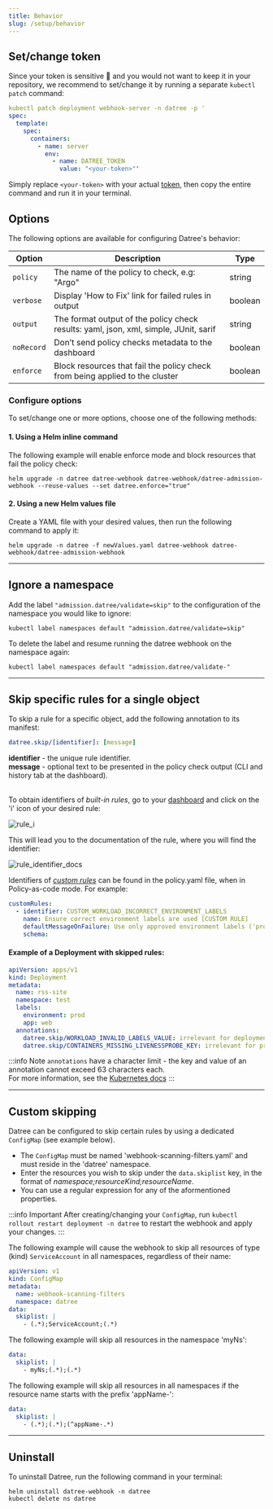```yaml
---
title: Behavior
slug: /setup/behavior
---
```


## Set/change token


Since your token is sensitive 🤫 and you would not want to keep it in your repository, we recommend to set/change it by running a separate `kubectl patch` command:

```yaml
kubectl patch deployment webhook-server -n datree -p '
spec:
  template:
    spec:
      containers:
        - name: server
          env:
            - name: DATREE_TOKEN
              value: "<your-token>"'
```
Simply replace `<your-token>` with your actual [token](https://app.datree.io/settings/token-management), then copy the entire command and run it in your terminal.

## Options

The following options are available for configuring Datree's behavior:

| **Option** | **Description** | **Type** |
|---|---|---|
| `policy` | The name of the policy to check, e.g: "Argo" | string |
| `verbose` | Display 'How to Fix' link for failed rules in output | boolean |
| `output` | The format output of the policy check results: yaml, json, xml, simple, JUnit, sarif | string |
| `noRecord` | Don’t send policy checks metadata to the dashboard | boolean |
| `enforce` | Block resources that fail the policy check from being applied to the cluster | boolean |  


### Configure options
To set/change one or more options, choose one of the following methods:

#### 1. Using a Helm inline command

The following example will enable enforce mode and block resources that fail the policy check:
```terminal
helm upgrade -n datree datree-webhook datree-webhook/datree-admission-webhook --reuse-values --set datree.enforce="true"
```

#### 2. Using a new Helm values file

Create a YAML file with your desired values, then run the following command to apply it:
```terminal
helm upgrade -n datree -f newValues.yaml datree-webhook datree-webhook/datree-admission-webhook
```

---

## Ignore a namespace
Add the label `"admission.datree/validate=skip"` to the configuration of the namespace you would like to ignore:

```terminal
kubectl label namespaces default "admission.datree/validate=skip"
```

To delete the label and resume running the datree webhook on the namespace again:

```terminal
kubectl label namespaces default "admission.datree/validate-"
```

---

## Skip specific rules for a single object

To skip a rule for a specific object, add the following annotation to its manifest:  
```yaml
datree.skip/[identifier]: [message]
```

**identifier** - the unique rule identifier.  
**message** - optional text to be presented in the policy check output (CLI and history tab at the dashboard).  <br/><br/>

To obtain identifiers of *built-in rules*, go to your [dashboard](https://app.datree.io/cli/policies/) and click on the 'i' icon of your desired rule:  

![rule_i](/img/setup/policy-customization/1.png)

This will lead you to the documentation of the rule, where you will find the identifier:  

![rule_identifier_docs](/img/setup/policy-customization/2.png)

Identifiers of [*custom rules*](/custom-rules/custom-rules-overview) can be found in the policy.yaml file, when in Policy-as-code mode.  For example:  
```yaml
customRules:
  - identifier: CUSTOM_WORKLOAD_INCORRECT_ENVIRONMENT_LABELS
    name: Ensure correct environment labels are used [CUSTOM RULE]
    defaultMessageOnFailure: Use only approved environment labels ('prod', 'staging' and 'test')
    schema:
```

#### Example of a Deployment with skipped rules:  
```yaml
apiVersion: apps/v1
kind: Deployment
metadata:
  name: rss-site
  namespace: test
  labels:
    environment: prod
    app: web
  annotations:
    datree.skip/WORKLOAD_INVALID_LABELS_VALUE: irrelevant for deployments, skipping.
    datree.skip/CONTAINERS_MISSING_LIVENESSPROBE_KEY: irrelevant for prod environment, skipping.
```

:::info Note
`annotations` have a character limit - the key and value of an annotation cannot exceed 63 characters each.  
For more information, see the [Kubernetes docs](https://kubernetes.io/docs/concepts/overview/working-with-objects/annotations/#syntax-and-character-set)
:::

---

## Custom skipping

Datree can be configured to skip certain rules by using a dedicated `ConfigMap` (see example below).  
* The `ConfigMap` must be named 'webhook-scanning-filters.yaml' and must reside in the 'datree' namespace.
* Enter the resources you wish to skip under the `data.skiplist` key, in the format of *namespace;resourceKind;resourceName*.
* You can use a regular expression for any of the aformentioned properties.

:::info Important
After creating/changing your `ConfigMap`, run `kubectl rollout restart deployment -n datree` to restart the webhook and apply your changes.
:::

The following example will cause the webhook to skip all resources of type (kind) `ServiceAccount` in all namespaces, regardless of their name:
```yaml
apiVersion: v1
kind: ConfigMap
metadata:
  name: webhook-scanning-filters
  namespace: datree
data:
  skiplist: |
    - (.*);ServiceAccount;(.*)
```

The following example will skip all resources in the namespace 'myNs':
```yaml
data:
  skiplist: |
    - myNs;(.*);(.*)
```

The following example will skip all resources in all namespaces if the resource name starts with the prefix 'appName-':
```yaml
data:
  skiplist: |
    - (.*);(.*);(^appName-.*)
```

---

## Uninstall

To uninstall Datree, run the following command in your terminal:

```terminal
helm uninstall datree-webhook -n datree
kubectl delete ns datree
```